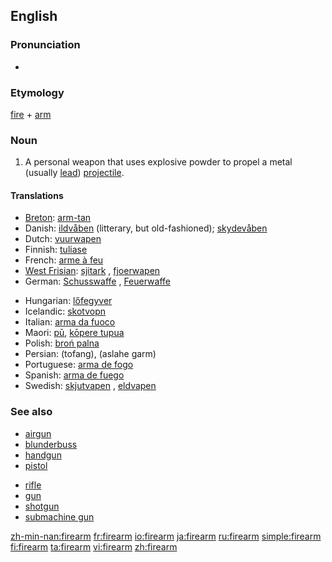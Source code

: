 ==English==

===Pronunciation===
* {{audio|en-us-firearm.ogg|Audio (US)}}

===Etymology===
[[fire]] + [[arm]]

===Noun===
{{wikipedia}}
{{en-noun}}

# A personal weapon that uses explosive powder to propel a metal (usually [[lead]]) [[projectile]].

====Translations====
{{top}}
* [[Breton]]: [[arm-tan]] {{m}}
* Danish: [[ildvåben]] {{n}} (litterary, but old-fashioned); [[skydevåben]] {{n}}
* Dutch: [[vuurwapen]] {{n}}
* Finnish: [[tuliase]]
* French: [[arme à feu]] {{f}}
* [[West Frisian]]: [[sjitark]] {{n}}, [[fjoerwapen]] {{n}}
* German: [[Schusswaffe]] {{f}}, [[Feuerwaffe]] {{f}}
{{mid}}
* Hungarian: [[lőfegyver]]
* Icelandic: [[skotvopn]] {{n}}
* Italian: [[arma da fuoco]] {{f}}
* Maori: [[pū]], [[kōpere tupua]]
* Polish: [[broń palna]] {{f}}
* Persian: {{fa-Arab|[[تفنگ]]}} (tofang), {{fa-Arab|[[اسلحه گرم]]}} (aslahe garm)
* Portuguese: [[arma de fogo]] {{f}}
* Spanish: [[arma de fuego]] {{f}}
* Swedish: [[skjutvapen]] {{n}}, [[eldvapen]] {{n}}
{{bottom}}

===See also===
{{top}}
* [[airgun]]
* [[blunderbuss]]
* [[handgun]]
* [[pistol]]
{{mid}}
* [[rifle]]
* [[gun]]
* [[shotgun]]
* [[submachine gun]]
{{bottom}}

[[zh-min-nan:firearm]]
[[fr:firearm]]
[[io:firearm]]
[[ja:firearm]]
[[ru:firearm]]
[[simple:firearm]]
[[fi:firearm]]
[[ta:firearm]]
[[vi:firearm]]
[[zh:firearm]]